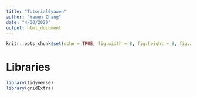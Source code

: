 ```yaml
---
title: "Tutorial6yawen"
author: "Yawen Zhang"
date: "4/30/2020"
output: html_document
---
```


```r
knitr::opts_chunk$set(echo = TRUE, fig.width = 8, fig.height = 8, fig.alig = "center")
```

# Libraries
```r
library(tidyverse)
library(gridExtra)
```

